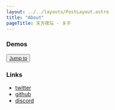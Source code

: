 ```yaml
---
layout: ../../layouts/PostLayout.astro
title: "About"
pageTitle: 天方夜坛 - 关于
---
```



### Demos

<Button asChild>
  <a href="/demos">Jump to</a>
</Button>
<Counter client:load />

### Links

- [twitter](https://twitter.com/daolanfler)
- [github](https://github.com/daolanfler)
- [discord](https://discord.gg/ukNc3UJZxE)
